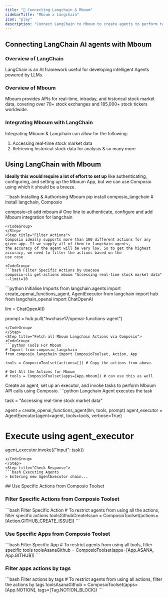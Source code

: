 ```yaml
---
title: "🚀 Connecting Langchain & Mboum"
sidebarTitle: "Mboum x Langchain"
icon: "play"
description: "Connect LangChain to Mboum to create agents to perform tasks using natural language"
---
```


## Connecting LangChain AI agents with Mboum

### Overview of LangChain

LangChain is an AI framework useful for developing intelligent Agents powered by LLMs.

### Overview of Mboum

Mboum provides APIs for real-time, intraday, and historical stock market data, covering over 70+ stock exchanges and 185,000+ stock tickers worldwide.

### Integrating Mboum with LangChain

Integrating Mboum & Langchain can allow for the following:

1. Accessing real-time stock market data
2. Retrieving historical stock data for analysis
& so many more

## Using LangChain with Mboum

<Steps>
<Step title="Setting Up the Environment">

**Ideally this would require a lot of effort to set up** like authenticating, configuring, and setting up the Mboum App, but we can use Composio using which it should be a breeze.

<CodeGroup>
```bash Installing & Authorising Mboum
pip install composio_langchain # Install langchain, Composio 

composio-cli add mboum # One line to authenticate, configure and add Mboum integration for langchain
```
</CodeGroup>
</Step>
<Step title="Filter Actions">
Composio ideally supports more than 100 different actions for any given app. If we supply all of them to langchain agents, 
the accuracy of the agent will be very low. So to get the highest accuracy, we need to filter the actions based on the 
use case.

<CodeGroup>
```bash Filter Specific Actions by Usecase
composio-cli get-actions mboum "Accessing real-time stock market data" --limit=10
```
</CodeGroup>

</Step>
<Step title="Import Base Packages">

<CodeGroup>
```python Initialise Imports
from langchain.agents import create_openai_functions_agent, AgentExecutor
from langchain import hub
from langchain_openai import ChatOpenAI


llm = ChatOpenAI()

prompt = hub.pull("hwchase17/openai-functions-agent")
```
</CodeGroup>
</Step>
<Step title="Fetch all Mboum Langchain Actions via Composio">
<CodeGroup>
```python Tools For Mboum
# Import from composio_langchain
from composio_langchain import ComposioToolset, Action, App

tools = ComposioToolset(actions=[]) # Copy the actions from above. 

# Get All the Actions for Mboum
# tools = ComposioToolset(apps=[App.mboum]) # can use this as well
```
</CodeGroup>
</Step>
<Step title="Execute the Agent">
Create an agent, set up an executor, and invoke tasks to perform Mboum API calls using Composio. 
<CodeGroup>
```python Langchain Agent executes the task

task = "Accessing real-time stock market data"

agent = create_openai_functions_agent(llm, tools, prompt)
agent_executor = AgentExecutor(agent=agent, tools=tools, verbose=True)

# Execute using agent_executor
agent_executor.invoke({"input": task})
```
</CodeGroup>
</Step>
<Step title="Check Response">
```bash Executing Agents
> Entering new AgentExecutor chain...
```
</Step>
</Steps>
## Use Specific Actions from Composio Toolset

### Filter Specific Actions from Composio Toolset

<CodeGroup>
```bash Filter Specific Action
# To restrict agents from using all the actions, filter specific actions
toolsGithubCreateIssue = ComposioToolset(actions=[Action.GITHUB_CREATE_ISSUE])
```
</CodeGroup>

### Use Specific Apps from Composio Toolset
<CodeGroup>
```bash Filter Specific App
# To restrict agents from using all tools, filter specific tools
toolsAsanaGithub = ComposioToolset(apps=[App.ASANA, App.GITHUB])
```
</CodeGroup>

### Filter apps actions by tags 
<CodeGroup>
```bash Filter actions by tags
# To restrict agents from using all actions, filter the actions by tags
toolsAsanaGithub = ComposioToolset(apps=[App.NOTION], tags=[Tag.NOTION_BLOCK])
```
</CodeGroup>

